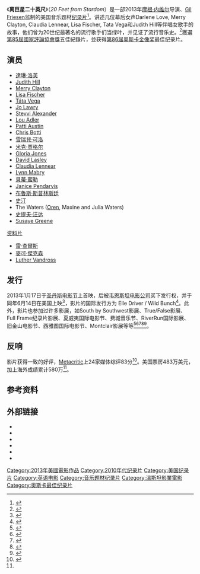 {{noteTA
|T=zh-cn:离巨星二十英尺; zh-tw:伴唱人生：聚光燈外20呎; zh-hk:離巨星二十英尺;
|1=zh-cn:离巨星二十英尺; zh-tw:伴唱人生：聚光燈外20呎; zh-hk:離巨星二十英尺;
}}
{{Infobox film
| name           = 20 Feet from Stardom
| image          = Twenty Feet From Stardom poster.jpg
| image_size     = 220px
| border         = yes
| alt            = 
| caption        = 美国海报
| director       = [[Morgan_Neville|Morgan Neville]]
| producer       = [[Gil_Friesen|Gil Friesen]]<br />[[Caitrin_Rogers|Caitrin Rogers]]
| starring       = [[Darlene_Love|Darlene Love]]<br />[[Judith_Hill|Judith Hill]]<br />[[Merry_Clayton|Merry Clayton]]<br />[[Lisa_Fischer|Lisa Fischer]]<br />[[Táta_Vega|Táta Vega]]<br />[[Jo_Lawry|Jo Lawry]]
| music          = Various Artists
| cinematography = Graham Willoughby<br />Nicola Marsh
| editing        = Jason Zeldes<br />Kevin Klauber<br />Doug Blush
| studio         = Tremolo Productions<br />[[Gil_Friesen|Gil Friesen Productions]]
| distributor    = [[The_Weinstein_Company|RADiUS-TWC]]
| released       = {{Film date|2013|01|17|[[圣丹斯电影节|圣丹斯电影节]]|2013|06|14|美国}}
| runtime        = 90 分钟<!--Theatrical runtime: 90:30--><ref>{{cite web|title=''20 FEET FROM STARDOM'' (12A)|url=http://www.bbfc.co.uk/releases/twenty-feet-stardom-film|work=Altitude Film Distribution|publisher=[[British_Board_of_Film_Classification|British Board of Film Classification]]|date=January 28, 2014|accessdate=January 28, 2014}}</ref>
| country        = 美国
| language       = 英语
| budget         = $100万
| gross          = $580万<ref name='BOMJ'>{{cite web |url=http://www.boxofficemojo.com/movies/?id=20feetfromstardom.htm |title=20 Feet from Stardom |publisher=Box Office Mojo |accessdate=January 28, 2015}}</ref>
}}
《'''离巨星二十英尺'''》（''20 Feet from Stardom''）是一部2013年[[摩根·内维尔|摩根·内维尔]]导演、[[Gil_Friesen|Gil Friesen]]监制的美国音乐题材[[纪录片|纪录片]]<ref>{{cite news|last=Caplan|first=B.|title=Twenty Feet From Stardom Director Morgan Neville on His Own 'Cinderella Moment'|url=http://blogs.miaminewtimes.com/cultist/2013/03/director_morgan_neville_on_pos.php|newspaper=Miami New Times|date=March 13, 2013|accessdate=2014-03-03|archive-date=2013-12-24|archive-url=https://web.archive.org/web/20131224115439/http://blogs.miaminewtimes.com/cultist/2013/03/director_morgan_neville_on_pos.php|dead-url=no}}</ref>。讲述几位幕后女声Darlene Love, Merry Clayton, Claudia Lennear, Lisa Fischer, Tata Vega和Judith Hill等伴唱女歌手的故事，他们曾为20世纪最著名的流行歌手们当绿叶，并见证了流行音乐史。<ref>{{cite news |last=Van Syckle|first=Katie|title=Backup Singer Documentary 'Twenty Feet From Stardom' Set for Summer Release |url=http://www.rollingstone.com/music/news/backup-singer-documentary-twenty-feet-from-stardom-set-for-summer-release-20130128|newspaper=Rolling Stone|date=January 28, 2013}}</ref>獲選[[第85屆國家評論協會獎|第85屆國家評論協會獎]]五佳紀錄片，並获得[[第86届奥斯卡金像奖|第86届奥斯卡金像奖]]最佳纪录片。

==演员==
* [[達琳·洛芙|達琳·洛芙]]
* [[Judith_Hill|Judith Hill]]
* [[Merry_Clayton|Merry Clayton]]
* [[Lisa_Fischer|Lisa Fischer]]
* [[Táta_Vega|Táta Vega]]
* [[Jo_Lawry|Jo Lawry]]
* [[Stevvi_Alexander|Stevvi Alexander]]
* [[Lou_Adler|Lou Adler]]
* [[Patti_Austin|Patti Austin]]
* [[Chris_Botti|Chris Botti]]
* [[雪瑞兒·可洛|雪瑞兒·可洛]]
* [[米克·贾格尔|米克·贾格尔]]
* [[Gloria_Jones|Gloria Jones]]
* [[David_Lasley|David Lasley]]
* [[Claudia_Lennear|Claudia Lennear]]
* [[Lynn_Mabry|Lynn Mabry]]
* [[貝蒂·蜜勒|貝蒂·蜜勒]]
* [[Janice_Pendarvis|Janice Pendarvis]]
* [[布魯斯·斯普林斯廷|布魯斯·斯普林斯廷]]
* [[史汀|史汀]]
* The Waters ([[Oren_Waters|Oren]], Maxine and Julia Waters)
* [[史提夫·汪达|史提夫·汪达]]
* [[Susaye_Greene|Susaye Greene]]

;[[资料片|资料片]]
* [[雷·查爾斯|雷·查爾斯]]
* [[麥可·傑克森|麥可·傑克森]]
* [[Luther_Vandross|Luther Vandross]]

==发行==
2013年1月17日于[[圣丹斯电影节|圣丹斯电影节]]上首映，后被[[韦恩斯坦电影公司|韦恩斯坦电影公司]]买下发行权，并于同年6月14日在美国上映<ref>{{cite web|last=Lee|first=Stephan|title=MOVIE PREVIEW Twenty Feet from Stardom (2013)|url=http://www.ew.com/ew/article/0,,20483133_20693475,00.html|work=Entertainment Weekly|accessdate=April 28, 2013}}</ref>，影片的国际发行方为 Elle Driver / Wild Bunch<ref>{{cite web|last=Fleming Jr.|first=Mike |title=Elle Driver Buys Foreign On 'Twenty Feet From Stardom' |url=http://www.deadline.com/2013/01/elle-driver-buys-foreign-on-twenty-feet-from-stardom/|publisher=Deadline Hollywood |deadurl=no |accessdate=June 20, 2013}}</ref>。此外，影片也参加过许多影展，如South by Southwest影展、True/False影展、Full Frame纪录片影展、夏威夷国际电影节、费城音乐节、RiverRun国际影展、旧金山电影节、西雅图国际电影节、Montclair影展等等<ref>{{cite web|url=http://www.metacritic.com/movie/twenty-feet-from-stardom |title=20 Feet from Stardom |publisher=Metacritic |date=June 14, 2013 |accessdate=August 27, 2013}}</ref><ref>{{cite web|url=http://www.hollywoodreporter.com/review/twenty-feet-stardom-sundance-review-413598 |first=Justin |last=Lowe |title=Twenty Feet From Stardom |work=The Hollywood Reporter |date=January 18, 2013 |accessdate=August 27, 2013}}</ref><ref>{{IMDb title|2396566|20 Feet from Stardom}}</ref><ref>{{cite web|last=McNary |first=Dave |url=http://variety.com/2013/film/reviews/twenty-feet-from-stardom-1117949005 |first=Peter |last=Debruge |title=Twenty Feet from Stardom |work=Variety |date=January 18, 2013 |accessdate=August 27, 2013}}</ref><ref>{{cite web |url=https://www.google.com/search?client=safari&rls=en&q=twenty+feet+from+stardom+festivals&ie=UTF-8&oe=UTF-8 |publisher=Google |title=Google search |deadurl=no |accessdate=June 20, 2013 |archive-date=2020-03-02 |archive-url=https://web.archive.org/web/20200302022359/https://www.google.com/search?client=safari&rls=en&q=twenty+feet+from+stardom+festivals&ie=UTF-8&oe=UTF-8 }}</ref>。

==反响==
影片获得一致的好评，[[Metacritic|Metacritic]]上24家媒体综评83分<ref name="Metacritic">{{cite web |title=20 Feet from Stardom Reviews |url=http://www.metacritic.com/movie/twenty-feet-from-stardom |publisher=[[Metacritic|Metacritic]] |accessdate=December 20, 2013}}</ref>。美国票房483万美元，加上海外成绩累计580万<ref name='BOMJ'/>。

==参考资料==
{{reflist|2}}

==外部链接==
* {{Official website|http://twentyfeetfromstardom.com}}
* {{IMDb title|2396566|20 Feet from Stardom}}
* {{mojo title|20feetfromstardom|20 Feet from Stardom}}
* {{rotten-tomatoes|20_feet_from_stardom|20 Feet from Stardom}}
* {{metacritic film|twenty-feet-from-stardom|20 Feet from Stardom}}
* {{douban}}
{{奧斯卡最佳紀錄片獎}}
{{DEFAULTSORT:20 Feet From Stardom}}
[[Category:2013年美國電影作品|Category:2013年美國電影作品]]
[[Category:2010年代纪录片|Category:2010年代纪录片]]
[[Category:美国纪录片|Category:美国纪录片]]
[[Category:英语电影|Category:英语电影]]
[[Category:音乐题材纪录片|Category:音乐题材纪录片]]
[[Category:溫斯坦影業電影|Category:溫斯坦影業電影]]
[[Category:奥斯卡最佳纪录片|Category:奥斯卡最佳纪录片]]